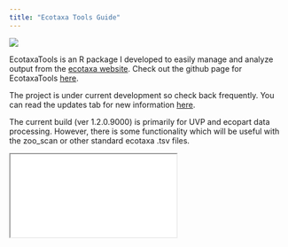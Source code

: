 ```yaml
---
title: "Ecotaxa Tools Guide"
---
```


![](./media/EcotaxaToolsHexLogo.png)

EcotaxaTools is an R package I developed to easily manage and analyze output from the [ecotaxa website](https://ecotaxa.obs-vlfr.fr/). Check out the github page for EcotaxaTools [here](https://github.com/TheAlexBarth/EcotaxaTools).

The project is under current development so check back frequently.
You can read the updates tab for new information [here](./info_updates-page.html).

The current build (ver 1.2.0.9000) is primarily for UVP and ecopart data processing. However, there is some functionality which will be useful with the zoo_scan or other standard ecotaxa .tsv files.


<div>
```{=html}
<iframe src='./quarto_pres/pres_v2.html' class = 'slide-deck'>
```
</div>


